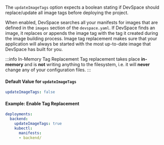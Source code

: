 The `updateImageTags` option expects a boolean stating if DevSpace should replace/update all image tags before deploying the project.

When enabled, DevSpace searches all your manifests for images that are defined in the `images` section of the `devspace.yaml`. If DevSpace finds an image, it replaces or appends the image tag with the tag it created during the image building process. Image tag replacement makes sure that your application will always be started with the most up-to-date image that DevSpace has built for you.

:::info In-Memory Tag Replacement
Tag replacement takes place **in-memory** and is **not** writing anything to the filesystem, i.e. it will **never** change any of your configuration files.
:::

#### Default Value for `updateImageTags`
```yaml
updateImageTags: false
```

#### Example: Enable Tag Replacement
```yaml {3}
deployments:
  backend:
    updateImageTags: true
    kubectl:
      manifests:
      - backend/
```
